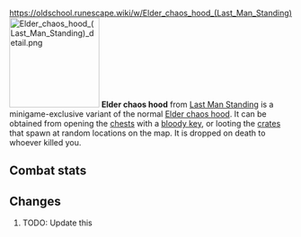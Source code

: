 https://oldschool.runescape.wiki/w/Elder_chaos_hood_(Last_Man_Standing)
{{Infobox Item
|name = Elder chaos hood
|image = [[File:Elder chaos hood (Last Man Standing).png]]
|release = [[11 August]] [[2016]]
|update = Last Man Standing Beta and Splashing Restrictions  # TODO: Update this
|members = No
|quest = No
|tradeable = No
|placeholder = No
|equipable = Yes
|stackable = No
|noteable = Yes
|options = Wear, Drop
|examine = The hood worn by the dangerous elder druids.
|value = 10
|alchable = No
|weight = 0.18
|id = 27176
}}
[[File:Elder chaos hood (Last Man Standing) detail.png|160px|left]]
'''Elder chaos hood''' from [[Last Man Standing]] is a minigame-exclusive variant of the normal [[Elder chaos hood]]. It can be obtained from opening the [[Chest (Last Man Standing)|chests]] with a [[bloody key]], or looting the [[Crate (Last Man Standing)|crates]] that spawn at random locations on the map. It is dropped on death to whoever killed you.

==Combat stats==
{{Infobox Bonuses
|astab = 0
|aslash = 0
|acrush = 0
|amagic = 5
|arange = 0
|dstab = 0
|dslash = 0
|dcrush = 0
|dmagic = 4
|drange = 0
|str = 0
|rstr = 0
|mdmg = 1
|prayer = 0
|slot = head
|image = [[File:Elder chaos hood equipped male.png|160px]]
|altimage = [[File:Elder chaos hood equipped female.png|160px]]
}}

==Changes==
# TODO: Update this
{{Subject changes header}}
{{Subject changes
|date = 4 August 2016
|update = Last Man Standing
|change = The item was made fully available with the release of Last Man Standing.
}}
{{Subject changes footer}}

{{Last Man Standing In-game Items}}